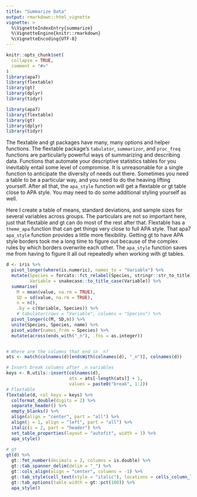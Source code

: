 ```yaml
---
title: "Summarize Data"
output: rmarkdown::html_vignette
vignette: >
  %\VignetteIndexEntry{summarize}
  %\VignetteEngine{knitr::rmarkdown}
  %\VignetteEncoding{UTF-8}
---
```


```r
knitr::opts_chunk$set(
  collapse = TRUE,
  comment = "#>"
)
library(apa7)
library(flextable)
library(gt)
library(dplyr)
library(tidyr)
```

```r
library(apa7)
library(flextable)
library(gt)
library(dplyr)
library(tidyr)
```

The flextable and gt packages have many, many options and helper functions. The flextable package's `tabulator`, `summarizor`, and `proc_freq` functions are particularly powerful ways of summarizing and describing data. Functions that automate your descriptive statistics tables for you inevitably entail some level of compromise. It is unreasonable for a single function to anticipate the diversity of needs out there. Sometimes you need a table to be a particular way, and you need to do the heaving lifting yourself. After all that, the `apa_style` function will get a flextable or gt table close to APA style. You may need to do some additional styling yourself as well.

Here I create a table of means, standard deviations, and sample sizes for several variables across groups. The particulars are not so important here, just that flextable and gt can do most of the rest after that. Flextable has a `theme_apa` function that can get things very close to full APA style. That apa7 `apa_style` function provides a little more flexibility. Getting gt to have APA style borders took me a long time to figure out because of the complex rules by which borders overwrite each other. The `apa_style` function saves me from having to figure it all out repeatedly when working with gt tables.

```r
d <- iris %>% 
  pivot_longer(where(is.numeric), names_to = "Variable") %>% 
  mutate(Species = forcats::fct_relabel(Species, stringr::str_to_title),
         Variable = snakecase::to_title_case(Variable)) %>% 
  summarise(
    M = mean(value, na.rm = TRUE),
    SD = sd(value, na.rm = TRUE),
    n = n(),
    .by = c(Variable, Species)) %>% 
    # tabulator(rows = "Variable", columns = "Species") %>% 
  pivot_longer(c(M, SD,n)) %>% 
  unite(Species, Species, name) %>% 
  pivot_wider(names_from = Species) %>% 
  mutate(across(ends_with("_n"), .fns = as.integer))


# Where are the columns that end in _n?
ats <- match(colnames(d)[endsWith(colnames(d), "_n")], colnames(d))

# Insert break columns after _n variables
keys <- R.utils::insert(colnames(d), 
                        ats = ats[-length(ats)] + 1, 
                        values = paste0("break", 1:2))
# Flextable
flextable(d, col_keys = keys) %>% 
  colformat_double(digits = 2) %>% 
  separate_header() %>% 
  empty_blanks() %>% 
  align(align = "center", part = "all") %>%
  align(j = 1, align = "left", part = "all") %>% 
  italic(i = 2, part = "header") %>%
  set_table_properties(layout = "autofit", width = 1) %>% 
  apa_style()
  
# gt
gt(d) %>% 
  gt::fmt_number(decimals = 2, columns = is.double) %>%
  gt::tab_spanner_delim(delim = "_") %>% 
  gt::cols_align(align = "center", columns = -1) %>% 
  gt::tab_style(cell_text(style = "italic"), locations = cells_column_labels(-Variable)) %>% 
  gt::tab_options(table.width = gt::pct(100)) %>% 
  apa_style()



```

